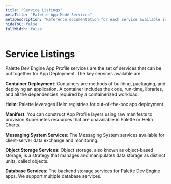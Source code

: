 ```yaml
---
title: "Service Listings"
metaTitle: "Palette App Mode Services"
metaDescription: "Reference documentation for each service available in Palette App Mode."
hideToC: false
fullWidth: false
---
```


# Service Listings


<Content>


Palette Dev Engine App Profile services are the set of services that can be put together for App Deployment. The key services available are:

**Container Deployment**: Containers are methods of building, packaging, and deploying an application. A container includes the code, run-time, libraries, and all the dependencies required by a containerized workload.


**Helm**: Palette leverages Helm registries for out-of-the-box app deployment.


**Manifest**: You can construct App Profile layers using raw manifests to provision Kubernetes resources that are unavailable in Palette or Helm Charts. 


**Messaging System Services**: The Messaging System services available for client-server data exchange and monitoring.


**Object Storage Services**: Object storage, also known as object-based storage, is a strategy that manages and manipulates data storage as distinct units, called objects.


**Database Services**: The backend storage services for Palette Dev Engine apps. We support multiple database services.


  <AppTiers />

</Content>
